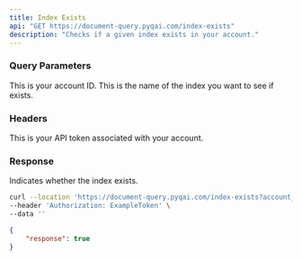 ```yaml
---
title: Index Exists
api: "GET https://document-query.pyqai.com/index-exists"
description: "Checks if a given index exists in your account."
---
```


### Query Parameters

<ParamField query="account_id" type="int">
  This is your account ID.
</ParamField>

<ParamField query="index_name" type="string">
  This is the name of the index you want to see if exists.
</ParamField>

### Headers

<ParamField header="Authorization" type="string">
  This is your API token associated with your account.
</ParamField>

### Response

<ResponseField name="response" type="string">
  Indicates whether the index exists.
</ResponseField>

<RequestExample>

```bash Example Request
curl --location 'https://document-query.pyqai.com/index-exists?account_id=ExampleAccountId&index_name=ExampleIndexName' \
--header 'Authorization: ExampleToken' \
--data ''
```

</RequestExample>

<ResponseExample>

```json Response
{
    "response": true
}
```

</ResponseExample>
